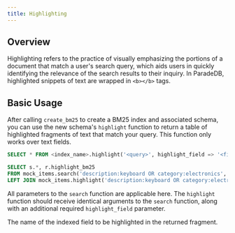 ```yaml
---
title: Highlighting
---
```


## Overview

Highlighting refers to the practice of visually emphasizing the portions of a document that match a user's
search query, which aids users in quickly identifying the relevance of the search results to
their inquiry. In ParadeDB, highlighted snippets of text are wrapped in `<b></b>` tags.

## Basic Usage

After calling `create_bm25` to create a BM25 index and associated schema, you can use the new schema's `highlight` function
to return a table of highlighted fragments of text that match your query. This function only works over text fields.

```sql
SELECT * FROM <index_name>.highlight('<query>', highlight_field => '<field_name>');
```

<Accordion title="Example Usage">

```sql
SELECT s.*, r.highlight_bm25
FROM mock_items.search('description:keyboard OR category:electronics', fuzzy_fields => 'description, category') as s
LEFT JOIN mock_items.highlight('description:keyboard OR category:electronics', highlight_field => 'description', fuzzy_fields => 'description, category') as r ON s.id = r.id;
```

</Accordion>

All parameters to the `search` function are applicable here. The `highlight` function should receive identical
arguments to the `search` function, along with an additional required `highlight_field` parameter.

<ParamField body="highlight_field" required>
  The name of the indexed field to be highlighted in the returned fragment.
</ParamField>
